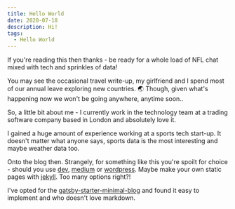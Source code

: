 ```yaml
---
title: Hello World
date: 2020-07-18
description: Hi!
tags:
  - Hello World
---
```


If you're reading this then thanks - be ready for a whole load of NFL chat mixed with tech and sprinkles of data!

You may see the occasional travel write-up, my girlfriend and I spend most of our annual leave exploring new countries. 🌏 
Though, given what's happening now we won't be going anywhere, anytime soon..

So, a little bit about me - I currently work in the technology team at a trading software company based in London and absolutely love it. 

I gained a huge amount of experience working at a sports tech start-up. It doesn't matter what anyone says, sports data is the most interesting and maybe weather data too.

Onto the blog then. Strangely, for something like this you're spoilt for choice - should you use [dev](https://dev.to/), [medium](https://medium.com/) or [wordpress](https://wordpress.com/).
Maybe make your own static pages with [jekyll](https://jekyllrb.com/). Too many options right?!

I've opted for the [gatsby-starter-minimal-blog](https://github.com/LekoArts/gatsby-starter-minimal-blog) and found it easy to implement and who doesn't love markdown.
